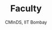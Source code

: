 ---
order: 4
slug: prof-vinay-kulkarni
metadesc: Prof. Vinay Kulkarni is a Faculty member at CMInDS, IIT Bombay. Learn More.
name: Prof. Vinay Kulkarni
img: Dr-Vinay-Kulkarni.jpeg
title: Faculty
subtitle: CMInDS, IIT Bombay
type: Visiting Faculty
year: 2025
link: https://www.minds.iitb.ac.in/people/associate-faculty/dr-vinay-kulkarni
---